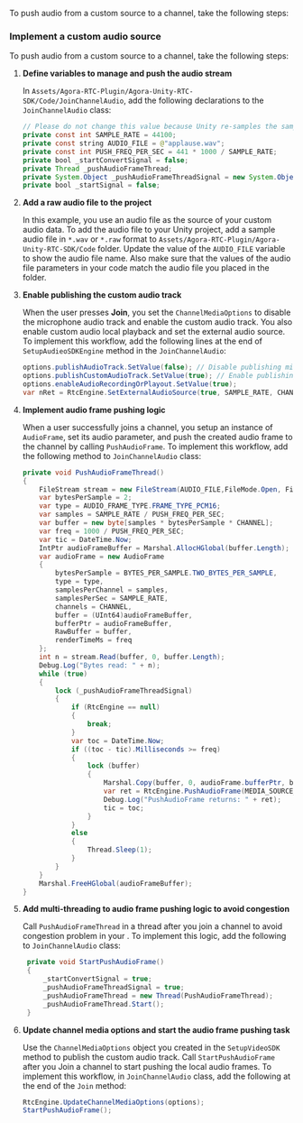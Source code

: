 <PlatformWrapper platform="unity">

To push audio from a custom source to a channel, take the following steps:

### Implement a custom audio source

To push audio from a custom source to a channel, take the following steps:

1. **Define variables to manage and push the audio stream**

    In `Assets/Agora-RTC-Plugin/Agora-Unity-RTC-SDK/Code/JoinChannelAudio`, add the following declarations to the `JoinChannelAudio` class:

    ```java
    // Please do not change this value because Unity re-samples the sample rate to 48000.
    private const int SAMPLE_RATE = 44100;
    private const string AUDIO_FILE = @"applause.wav";
    private const int PUSH_FREQ_PER_SEC = 441 * 1000 / SAMPLE_RATE;
    private bool _startConvertSignal = false;
    private Thread _pushAudioFrameThread;
    private System.Object _pushAudioFrameThreadSignal = new System.Object();
    private bool _startSignal = false;
    ```

1. **Add a raw audio file to the project**

    In this example, you use an audio file as the source of your custom audio data. To add the audio file to your Unity project, add a sample audio file in `*.wav` or `*.raw` format to `Assets/Agora-RTC-Plugin/Agora-Unity-RTC-SDK/Code` folder. Update the value of the `AUDIO_FILE` variable to show the audio file name. Also make sure that the values of the audio file parameters in your code match the audio file you placed in the folder.

1. **Enable publishing the custom audio track**

    When the user presses **Join**, you set the `ChannelMediaOptions` to disable the microphone audio track and enable the custom audio track. You also enable custom audio local playback and set the external audio source. To implement this workflow, add the following lines at the end of `SetupAudieoSDKEngine` method in the `JoinChannelAudio`:

    ```csharp
    options.publishAudioTrack.SetValue(false); // Disable publishing microphone audio
    options.publishCustomAudioTrack.SetValue(true); // Enable publishing custom audio
    options.enableAudioRecordingOrPlayout.SetValue(true);
    var nRet = RtcEngine.SetExternalAudioSource(true, SAMPLE_RATE, CHANNEL, 1);
    ```

1. **Implement audio frame pushing logic**

    When a user successfully joins a channel, you setup an instance of `AudioFrame`, set its audio parameter, and push the created audio frame to the channel by calling `PushAudioFrame`. To implement this workflow, add the following method to `JoinChannelAudio` class:
    ```csharp
    private void PushAudioFrameThread()
    {
        FileStream stream = new FileStream(AUDIO_FILE,FileMode.Open, FileAccess.Read);
        var bytesPerSample = 2;
        var type = AUDIO_FRAME_TYPE.FRAME_TYPE_PCM16;
        var samples = SAMPLE_RATE / PUSH_FREQ_PER_SEC;
        var buffer = new byte[samples * bytesPerSample * CHANNEL];
        var freq = 1000 / PUSH_FREQ_PER_SEC;
        var tic = DateTime.Now;
        IntPtr audioFrameBuffer = Marshal.AllocHGlobal(buffer.Length);
        var audioFrame = new AudioFrame
        {
            bytesPerSample = BYTES_PER_SAMPLE.TWO_BYTES_PER_SAMPLE,
            type = type,
            samplesPerChannel = samples,
            samplesPerSec = SAMPLE_RATE,
            channels = CHANNEL,
            buffer = (UInt64)audioFrameBuffer,
            bufferPtr = audioFrameBuffer,
            RawBuffer = buffer,
            renderTimeMs = freq
        };
        int n = stream.Read(buffer, 0, buffer.Length);
        Debug.Log("Bytes read: " + n);
        while (true)
        {
            lock (_pushAudioFrameThreadSignal)
            {
                if (RtcEngine == null)
                {
                    break;
                }
                var toc = DateTime.Now;
                if ((toc - tic).Milliseconds >= freq)
                {
                    lock (buffer)
                    {
                        Marshal.Copy(buffer, 0, audioFrame.bufferPtr, buffer.Length);
                        var ret = RtcEngine.PushAudioFrame(MEDIA_SOURCE_TYPE.AUDIO_PLAYOUT_SOURCE, audioFrame);
                        Debug.Log("PushAudioFrame returns: " + ret);
                        tic = toc;
                    }
                }
                else
                {
                    Thread.Sleep(1);
                }
            }
        }
        Marshal.FreeHGlobal(audioFrameBuffer);
    }
    ```
1. **Add multi-threading to audio frame pushing logic to avoid congestion**
   
   Call `PushAudioFrameThread` in a thread after you join a channel to avoid congestion problem in your <Vpl k= "CLIENT"/>. To implement this logic, add the following to `JoinChannelAudio` class: 
   ```csharp   
    private void StartPushAudioFrame()
    {
        _startConvertSignal = true;
        _pushAudioFrameThreadSignal = true;
        _pushAudioFrameThread = new Thread(PushAudioFrameThread);
        _pushAudioFrameThread.Start();
    }
   ```

2. **Update channel media options and start the audio frame pushing task**

   Use the `ChannelMediaOptions` object you created in the `SetupVideoSDK` method to publish the custom audio track.  Call `StartPushAudioFrame` after you Join a channel to start pushing the local audio frames. To implement this workflow, in `JoinChannelAudio` class, add the following at the end of the `Join` method:

   ```csharp
   RtcEngine.UpdateChannelMediaOptions(options);
   StartPushAudioFrame();
   ```
</PlatformWrapper>